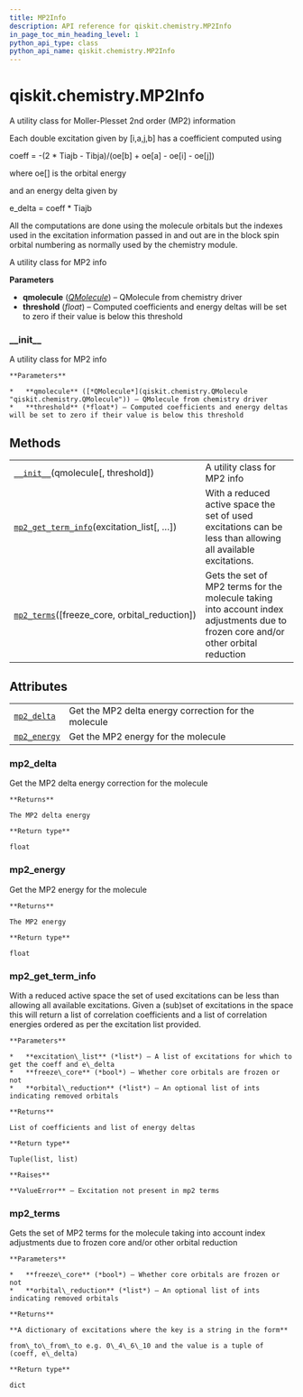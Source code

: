 ```yaml
---
title: MP2Info
description: API reference for qiskit.chemistry.MP2Info
in_page_toc_min_heading_level: 1
python_api_type: class
python_api_name: qiskit.chemistry.MP2Info
---
```


# qiskit.chemistry.MP2Info

<Class id="qiskit.chemistry.MP2Info" isDedicatedPage={true} github="https://github.com/qiskit-community/qiskit-aqua/tree/stable/0.9/qiskit/chemistry/mp2info.py" signature="MP2Info(qmolecule, threshold=1e-12)">
  A utility class for Moller-Plesset 2nd order (MP2) information

  Each double excitation given by \[i,a,j,b] has a coefficient computed using

  coeff = -(2 \* Tiajb - Tibja)/(oe\[b] + oe\[a] - oe\[i] - oe\[j])

  where oe\[] is the orbital energy

  and an energy delta given by

  e\_delta = coeff \* Tiajb

  All the computations are done using the molecule orbitals but the indexes used in the excitation information passed in and out are in the block spin orbital numbering as normally used by the chemistry module.

  A utility class for MP2 info

  **Parameters**

  *   **qmolecule** ([*QMolecule*](qiskit.chemistry.QMolecule "qiskit.chemistry.QMolecule")) – QMolecule from chemistry driver
  *   **threshold** (*float*) – Computed coefficients and energy deltas will be set to zero if their value is below this threshold

  ### \_\_init\_\_

  <Function id="qiskit.chemistry.MP2Info.__init__" name="__init__" signature="__init__(qmolecule, threshold=1e-12)">
    A utility class for MP2 info

    **Parameters**

    *   **qmolecule** ([*QMolecule*](qiskit.chemistry.QMolecule "qiskit.chemistry.QMolecule")) – QMolecule from chemistry driver
    *   **threshold** (*float*) – Computed coefficients and energy deltas will be set to zero if their value is below this threshold
  </Function>

  ## Methods

  |                                                                                                                                         |                                                                                                                                    |
  | --------------------------------------------------------------------------------------------------------------------------------------- | ---------------------------------------------------------------------------------------------------------------------------------- |
  | [`__init__`](#qiskit.chemistry.MP2Info.__init__ "qiskit.chemistry.MP2Info.__init__")(qmolecule\[, threshold])                           | A utility class for MP2 info                                                                                                       |
  | [`mp2_get_term_info`](#qiskit.chemistry.MP2Info.mp2_get_term_info "qiskit.chemistry.MP2Info.mp2_get_term_info")(excitation\_list\[, …]) | With a reduced active space the set of used excitations can be less than allowing all available excitations.                       |
  | [`mp2_terms`](#qiskit.chemistry.MP2Info.mp2_terms "qiskit.chemistry.MP2Info.mp2_terms")(\[freeze\_core, orbital\_reduction])            | Gets the set of MP2 terms for the molecule taking into account index adjustments due to frozen core and/or other orbital reduction |

  ## Attributes

  |                                                                                            |                                                      |
  | ------------------------------------------------------------------------------------------ | ---------------------------------------------------- |
  | [`mp2_delta`](#qiskit.chemistry.MP2Info.mp2_delta "qiskit.chemistry.MP2Info.mp2_delta")    | Get the MP2 delta energy correction for the molecule |
  | [`mp2_energy`](#qiskit.chemistry.MP2Info.mp2_energy "qiskit.chemistry.MP2Info.mp2_energy") | Get the MP2 energy for the molecule                  |

  ### mp2\_delta

  <Function id="qiskit.chemistry.MP2Info.mp2_delta" name="mp2_delta" signature="property mp2_delta">
    Get the MP2 delta energy correction for the molecule

    **Returns**

    The MP2 delta energy

    **Return type**

    float
  </Function>

  ### mp2\_energy

  <Function id="qiskit.chemistry.MP2Info.mp2_energy" name="mp2_energy" signature="property mp2_energy">
    Get the MP2 energy for the molecule

    **Returns**

    The MP2 energy

    **Return type**

    float
  </Function>

  ### mp2\_get\_term\_info

  <Function id="qiskit.chemistry.MP2Info.mp2_get_term_info" name="mp2_get_term_info" signature="mp2_get_term_info(excitation_list, freeze_core=False, orbital_reduction=None)">
    With a reduced active space the set of used excitations can be less than allowing all available excitations. Given a (sub)set of excitations in the space this will return a list of correlation coefficients and a list of correlation energies ordered as per the excitation list provided.

    **Parameters**

    *   **excitation\_list** (*list*) – A list of excitations for which to get the coeff and e\_delta
    *   **freeze\_core** (*bool*) – Whether core orbitals are frozen or not
    *   **orbital\_reduction** (*list*) – An optional list of ints indicating removed orbitals

    **Returns**

    List of coefficients and list of energy deltas

    **Return type**

    Tuple(list, list)

    **Raises**

    **ValueError** – Excitation not present in mp2 terms
  </Function>

  ### mp2\_terms

  <Function id="qiskit.chemistry.MP2Info.mp2_terms" name="mp2_terms" signature="mp2_terms(freeze_core=False, orbital_reduction=None)">
    Gets the set of MP2 terms for the molecule taking into account index adjustments due to frozen core and/or other orbital reduction

    **Parameters**

    *   **freeze\_core** (*bool*) – Whether core orbitals are frozen or not
    *   **orbital\_reduction** (*list*) – An optional list of ints indicating removed orbitals

    **Returns**

    **A dictionary of excitations where the key is a string in the form**

    from\_to\_from\_to e.g. 0\_4\_6\_10 and the value is a tuple of (coeff, e\_delta)

    **Return type**

    dict
  </Function>
</Class>

